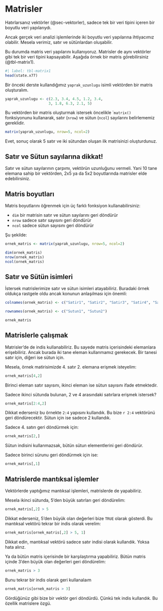 # Matrisler

Hatırlarsanız vektörler (@sec-vektorler), sadece tek bir veri tipini içeren bir boyutlu veri yapılarıydı.

Ancak gerçek veri analizi işlemlerinde iki boyutlu veri yapılarına ihtiyacımız olabilir. Mesela verimiz, satır ve sütünlardan oluşabilir.

Bu durumda matris veri yapılarını kullanıyoruz. Matrisler de aynı vektörler gibi tek bir veri tipini kapsayabilir. Aşağıda örnek bir matris görebilirsiniz (@tbl-matrix1).

```r
#| label: tbl-matrix1
head(state.x77)
```

Bir önceki derste kullandığımız `yaprak_uzunlugu` isimli vektörden bir matris oluşturalım.

```r
yaprak_uzunlugu <- c(2.3, 3.4, 4.5, 1.2, 3.4, 
                    3, 1.8, 6.3, 2.1, 5)
```

Bu vektörden bir matris oluşturmak istersek öncelikle ``matrix()` fonksiyonunu kullanarak, satır (`nrow`) ve sütun (`ncol`) sayılarını belirlememiz gereklidir.

```r
matrix(yaprak_uzunlugu, nrow=5, ncol=2)
```

Evet, sonuç olarak 5 satır ve iki sütundan oluşan ilk matrisinizi oluşturdunuz. 

::: {.callout-important}
## Satır ve Sütun sayılarına dikkat!

Satır ve sütun sayılarının çarpımı, vektörün uzunluğunu vermeli. Yani 10 tane elemana sahip bir vektörden, 2x5 ya da 5x2 boyutlarında matrisler elde edebilirsiniz.
:::

## Matris boyutları

Matris boyutlarını öğrenmek için üç farklı fonksiyon kullanabilirsiniz:

+ `dim` bir matrisin satır ve sütun sayılarını geri döndürür
+ `nrow` sadece satır sayısını geri döndürür
+ `ncol` sadece sütun sayısını geri döndürür

Şu şekilde:

```r
ornek_matris <- matrix(yaprak_uzunlugu, nrow=5, ncol=2)

dim(ornek_matris)
nrow(ornek_matris)
ncol(ornek_matris)
```

## Satır ve Sütün isimleri

İstersek matrislerimize satır ve sütun isimleri atayabiliriz. Buradaki örnek oldukça rastgele oldu ancak konunun anlaşılması için önemli:

```r
colnames(ornek_matris) <- c("Satir1", "Satir2", "Satir3", "Satir4", "Satir5")

rownames(ornek_matris) <- c("Sutun1", "Sutun2")

ornek_matris
```

## Matrislerle çalışmak

Matrisler'de de indis kullanabiliriz. Bu sayede matris içerisindeki elemanlara erişebiliriz. Ancak burada iki tane eleman kullanmamız gerekecek. Bir tanesi satır için, diğeri ise sütun için.

Mesela, örnek matirisimizde 4. satır 2. elemana erişmek isteyelim:

```r
ornek_matris[4,2]
```

Birinci eleman satır sayısını, ikinci eleman ise sütun sayısını ifade etmektedir.

Sadece ikinci sütunda bulunan, 2 ve 4 arasındaki satırlara erişmek istersek?

```r
ornek_matris[2:4,2]
```

Dikkat ederseniz bu örnekte `2:4` yapısını kullandık. Bu bize `r 2:4` vektörünü geri döndürecektir. Sütun için ise sadece 2 kullandık.

Sadece 4. satırı geri döndürmek için:

```r
ornek_matris[2,]
```

Sütun indisini kullanmazsak, bütün sütun elementlerini geri döndürür.

Sadece birinci sürunu geri döndürmek için ise:

```r
ornek_matris[,1]
```

## Matrislerde mantıksal işlemler

Vektörlerde yaptığımız mantıksal işlemleri, matrislerde de yapabiliriz.

Mesela ikinci sütunda, 5'den büyük satırları geri döndürelim:

```r
ornek_matris[,2] > 5
```

Dikkat ederseniz, 5'den büyük olan değerleri bize `TRUE` olarak gösterdi. Bu mantıksal vektörü tekrar bir indis olarak verelim:

```r

ornek_matris[ornek_matris[,2] > 5, 1]
```

Dikkat edin, mantıksal vektörü sadece satır indisi olarak kullandık. Yoksa hata alırız.

Ya da bütün matris içerisinde bir karşılaştırma yapabiliriz. Bütün matris içinde 3'den büyük olan değerleri geri döndürelim:

```r
ornek_matris > 3
```

Bunu tekrar bir indis olarak geri kullanalaım

```r
ornek_matris[ornek_matris > 3]
```

Gördüğünüz gibi bize bir vektör geri döndürdü. Çünkü tek indis kullandık. Bu özellik matrislere özgü. 